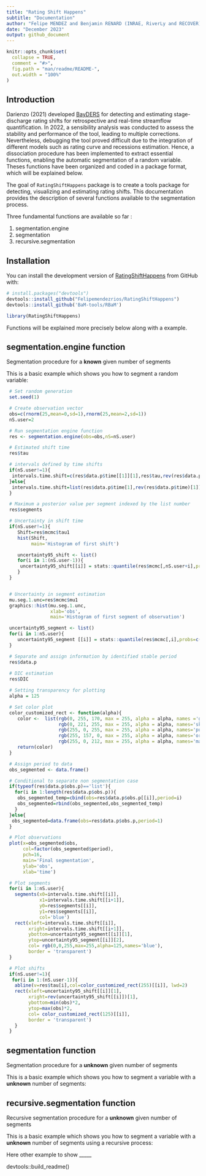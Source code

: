 ```yaml
---
title: "Rating Shift Happens"
subtitle: "Documentation"
author: "Felipe MENDEZ and Benjamin RENARD (INRAE, RiverLy and RECOVER)."
date: "December 2023"
output: github_document
---
```


```r
knitr::opts_chunk$set(
  collapse = TRUE,
  comment = "#>",
  fig.path = "man/readme/README-",
  out.width = "100%"
)
```

## Introduction

Darienzo (2021) developed [BayDERS](https://github.com/MatteoDarienzo/BayDERS) for detecting and estimating stage-discharge rating shifts for retrospective and real-time streamflow quantification. In 2022, a sensibility analysis was conducted to assess the stability and performance of the tool, leading to multiple corrections. Nevertheless, debugging the tool proved difficult due to the integration of different models such as rating curve and recessions estimation. Hence, a dissociation procedure has been implemented to extract essential functions, enabling the automatic segmentation of a random variable. Theses functions have been organized and coded in a package format, which will be explained below.   

The goal of `RatingShiftHappens` package is to create a tools package for detecting, visualizing and estimating rating shifts. This documentation provides the description of several functions available to the segmentation process. 

Three fundamental functions are available so far :


1. segmentation.engine
2. segmentation
3. recursive.segmentation

## Installation

You can install the development version of [RatingShiftHappens](https://github.com/Felipemendezrios/RatingShiftHappens) from GitHub with: 

``` r
# install.packages("devtools")
devtools::install_github("Felipemendezrios/RatingShiftHappens")
devtools::install_github('BaM-tools/RBaM') 

library(RatingShiftHappens)
```

Functions will be explained more precisely below along with a example.

##  segmentation.engine function 

Segmentation procedure for a **known** given number of segments

This is a basic example which shows you how to segment a random variable:

```r
 # Set random generation
 set.seed(1)

 # Create observation vector
 obs=c(rnorm(25,mean=0,sd=1),rnorm(25,mean=2,sd=1))
 nS.user=2

 # Run segmentation engine function
 res <- segmentation.engine(obs=obs,nS=nS.user)

 # Estimated shift time
 res$tau

 # intervals defined by time shifts
 if(nS.user!=1){
  intervals.time.shift=c(res$data.p$time[[1]][1],res$tau,rev(res$data.p$time[[nS.user]])[1])
 }else{
  intervals.time.shift=list(res$data.p$time[1],rev(res$data.p$time)[1])
 }

 # Maximum a posterior value per segment indexed by the list number
 res$segments

 # Uncertainty in shift time
 if(nS.user!=1){
    Shift=res$mcmc$tau1
    hist(Shift,
         main='Histogram of first shift')

    uncertainty95_shift <- list()
    for(i in 1:(nS.user-1)){
     uncertainty95_shift[[i]] = stats::quantile(res$mcmc[,nS.user+i],probs=c(0.025,0.975))
    }
 }


 # Uncertainty in segment estimation
 mu.seg.1.unc=res$mcmc$mu1
 graphics::hist(mu.seg.1.unc,
                xlab='obs',
                main='Histogram of first segment of observation')

 uncertainty95_segment <- list()
 for(i in 1:nS.user){
    uncertainty95_segment [[i]] = stats::quantile(res$mcmc[,i],probs=c(0.025,0.975))
 }

 # Separate and assign information by identified stable period
 res$data.p
 
 # DIC estimation
 res$DIC

 # Setting transparency for plotting
 alpha = 125

 # Set color plot
 color_customized_rect <- function(alpha){
    color <-  list(rgb(0, 255, 170, max = 255, alpha = alpha, names ='green'),
                   rgb(0, 221, 255, max = 255, alpha = alpha, names='sky blue'),
                   rgb(255, 0, 255, max = 255, alpha = alpha, names='purple'),
                   rgb(255, 157, 0, max = 255, alpha = alpha, names='orange'),
                   rgb(255, 0, 212, max = 255, alpha = alpha, names='magenta' ))
    return(color)
 }

 # Assign period to data
 obs_segmented <- data.frame()

 # Conditional to separate non segmentation case
 if(typeof(res$data.p$obs.p)=='list'){
   for(i in 1:length(res$data.p$obs.p)){
    obs_segmented_temp=cbind(obs=res$data.p$obs.p[[i]],period=i)
    obs_segmented=rbind(obs_segmented,obs_segmented_temp)
   }
 }else{
  obs_segmented=data.frame(obs=res$data.p$obs.p,period=1)
 }

 # Plot observations
 plot(x=obs_segmented$obs,
      col=factor(obs_segmented$period),
      pch=16,
      main='Final segmentation',
      ylab='obs',
      xlab='time')

 # Plot segments
 for(i in 1:nS.user){
   segments(x0=intervals.time.shift[[i]],
            x1=intervals.time.shift[[i+1]],
            y0=res$segments[[i]],
            y1=res$segments[[i]],
            col='blue')
   rect(xleft=intervals.time.shift[[i]],
        xright=intervals.time.shift[[i+1]],
        ybottom=uncertainty95_segment[[i]][1],
        ytop=uncertainty95_segment[[i]][2],
        col= rgb(0,0,255,max=255,alpha=125,names='blue'),
        border = 'transparent')
 }

 # Plot shifts
 if(nS.user!=1){
  for(i in 1:(nS.user-1)){
   abline(v=res$tau[i],col=color_customized_rect(255)[[i]], lwd=2)
   rect(xleft=uncertainty95_shift[[i]][1],
        xright=rev(uncertainty95_shift[[i]])[1],
        ybottom=min(obs)*2,
        ytop=max(obs)*2,
        col= color_customized_rect(125)[[i]],
        border = 'transparent')
   }
 }
```

##  segmentation function 

Segmentation procedure for a **unknown** given number of segments

This is a basic example which shows you how to segment a variable with a **unknown** number of segments:

<!-- # ```{r segmentation} -->
<!-- # # Set random generation -->
<!-- # set.seed(1) -->
<!-- #  -->
<!-- # # Create observation vector -->
<!-- # obs=c(rnorm(25,mean=0,sd=1),rnorm(25,mean=2,sd=1)) -->
<!-- #  -->
<!-- # # Run segmentation function -->
<!-- # res <- segmentation(obs=obs,nSmax = 3) -->
<!-- # # Optimal number of segments nSopt -->
<!-- # nSopt <- res$nS -->
<!-- # nSopt -->
<!-- #  -->
<!-- # # Estimated shift time -->
<!-- # res$results[[nSopt]]$tau -->
<!-- #  -->
<!-- # # Uncertainty in shift time -->
<!-- # Shift=res$results[[nSopt]]$mcmc$tau -->
<!-- # hist(Shift) -->
<!-- #  -->
<!-- # uncertainty95 = quantile(Shift,probs=c(0.025,0.975)) -->
<!-- #  -->
<!-- # # Separate and assign information by identified stable period -->
<!-- # res$results[[nSopt]]$data.p -->
<!-- #  -->
<!-- # # DIC estimation -->
<!-- # res$results[[nSopt]]$DIC -->
<!-- #  -->
<!-- # # Plot -->
<!-- # obs_segmented <- data.frame() -->
<!-- # for(i in 1:length(res$results[[nSopt]]$data.p$obs.p)){ -->
<!-- #   obs_segmented_temp=cbind(obs=res$results[[nSopt]]$data.p$obs.p[[i]],period=i) -->
<!-- #   obs_segmented=rbind(obs_segmented,obs_segmented_temp) -->
<!-- # } -->
<!-- #  -->
<!-- # # Plot -->
<!-- # plot(x=obs_segmented$obs, -->
<!-- #      col=factor(obs_segmented$period), -->
<!-- #      pch=16, -->
<!-- #      main='Final segmentation', -->
<!-- #      ylab='obs', -->
<!-- #      xlab='time') -->
<!-- # lines(x=res$results[[res$nS]]$data.p$time.p[[1]],y=res$results[[res$nS]]$segments[[1]],col='blue') -->
<!-- # lines(x=res$results[[res$nS]]$data.p$time.p[[2]],y=res$results[[res$nS]]$segments[[2]],col='blue') -->
<!-- # abline(v=res$results[[nSopt]]$tau,col='green') -->
<!-- # rect(xleft=uncertainty95[1], -->
<!-- #      xright=uncertainty95[2], -->
<!-- #      ybottom=min(obs)*2, -->
<!-- #      ytop=max(obs)*2,  -->
<!-- #      col= rgb(0,1,0,alpha=0.2), -->
<!-- #      border = 'transparent') -->
<!-- # ``` -->
<!-- #  -->
## recursive.segmentation function

Recursive segmentation procedure for a **unknown** given number of segments

This is a basic example which shows you how to segment a variable with a **unknown** number of segments using a recursive process:
<!-- #  -->
<!-- #  -->
<!-- # ```{r recursive.segmentation} -->
<!-- # # Set random generation -->
<!-- # set.seed(1) -->
<!-- #  -->
<!-- # # Create series to be segmented -->
<!-- # obs=c(rnorm(30,mean=0,sd=1),rnorm(30,mean=2,sd=1)) -->
<!-- # time=1:length(obs) -->
<!-- #  -->
<!-- # # Apply recursive segmentation -->
<!-- # results=recursive.segmentation(obs) -->
<!-- # # Have a look at recursion tree -->
<!-- # results$tree -->
<!-- #  -->
<!-- # # Get terminal nodes -->
<!-- # terminal=which(results$tree$nS==1) -->
<!-- #  -->
<!-- # # Plot original series and terminal nodes defining final segments -->
<!-- # X11();plot(time,obs) -->
<!-- # for(i in 1:length(terminal)){ -->
<!-- #   data.stable.p=results$res[[terminal[i]]]$results[[1]]   #Save data from stable period -->
<!-- #   node=list(obs=data.stable.p$data.p$obs.p, -->
<!-- #             times=data.stable.p$data.p$time.p, -->
<!-- #             u=data.stable.p$data.p$u.p) -->
<!-- #   points(node$times,node$obs,col=i) -->
<!-- #   text(node$times,node$obs,terminal[i],pos=3,col=i) -->
<!-- # } -->
<!-- # # Get time shifts -->
<!-- # time.shifts=which(results$tree$nS!=1) -->
<!-- # for(i in 1:length(time.shifts)){ -->
<!-- #   nSopt.p = results$res[[time.shifts[[i]]]]$nS -->
<!-- #   abline(v=results$res[[time.shifts[[i]]]]$results[[nSopt.p]]$tau,col='green') -->
<!-- #   abline(v=quantile(results$res[[time.shifts[[i]]]]$results[[nSopt.p]]$mcmc$tau1,probs=c(0.025,0.975)),col='green',lty=2) -->
<!-- #   segments( -->
<!-- #     x0=results$res[[time.shifts[[i]]]]$results[[nSopt.p]]$data.p$time.p[[1]][1], -->
<!-- #     x1=results$res[[time.shifts[[i]]]]$results[[nSopt.p]]$tau, -->
<!-- #     y0=results$res[[time.shifts[[i]]]]$results[[nSopt.p]]$segments[[1]], -->
<!-- #     y1=results$res[[time.shifts[[i]]]]$results[[nSopt.p]]$segments[[1]], -->
<!-- #     col='blue') -->
<!-- #   segments( -->
<!-- #     x0=results$res[[time.shifts[[i]]]]$results[[nSopt.p]]$tau, -->
<!-- #     x1=rev(results$res[[time.shifts[[i]]]]$results[[nSopt.p]]$data.p$time.p[[2]])[1], -->
<!-- #     y0=results$res[[time.shifts[[i]]]]$results[[nSopt.p]]$segments[[2]], -->
<!-- #     y1=results$res[[time.shifts[[i]]]]$results[[nSopt.p]]$segments[[2]], -->
<!-- #     col='blue') -->
<!-- # } -->
<!-- #  -->
<!-- # # Visualize tree with data.tree package -->
<!-- # if(NROW(results$tree)>1){ -->
<!-- #   tree <- data.tree::as.Node(results$tree[-1,c(3,1)],mode = "network") -->
<!-- #   plot(tree) -->
<!-- # } else { # No segmentation took place, make a dummy plot -->
<!-- #   tree <- data.tree::as.Node(data.frame(1,2),mode = "network") -->
<!-- #   plot(tree) -->
<!-- # } -->
<!-- # ``` -->

Here other example to show _____

<!-- # ```{r example} -->
<!-- #  -->
<!-- # ``` -->
devtools::build_readme()

